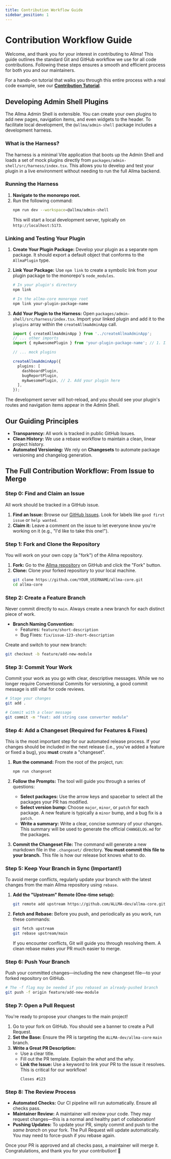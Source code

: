 ```yaml
---
title: Contribution Workflow Guide
sidebar_position: 1
---
```


# Contribution Workflow Guide

Welcome, and thank you for your interest in contributing to Allma! This guide outlines the standard Git and GitHub workflow we use for all code contributions. Following these steps ensures a smooth and efficient process for both you and our maintainers.

For a hands-on tutorial that walks you through this entire process with a real code example, see our **[Contribution Tutorial](./contribution-tutorial)**.

## Developing Admin Shell Plugins

The Allma Admin Shell is extensible. You can create your own plugins to add new pages, navigation items, and even widgets to the header. To facilitate local development, the `@allma/admin-shell` package includes a development harness.

### What is the Harness?

The harness is a minimal Vite application that boots up the Admin Shell and loads a set of mock plugins directly from `packages/admin-shell/src/harness/index.tsx`. This allows you to develop and test your plugin in a live environment without needing to run the full Allma backend.

### Running the Harness

1.  **Navigate to the monorepo root.**
2.  Run the following command:
    ```bash
    npm run dev --workspace=@allma/admin-shell
    ```
    This will start a local development server, typically on `http://localhost:5173`.

### Linking and Testing Your Plugin

1.  **Create Your Plugin Package:** Develop your plugin as a separate npm package. It should export a default object that conforms to the `AllmaPlugin` type.

2.  **Link Your Package:** Use `npm link` to create a symbolic link from your plugin package to the monorepo's `node_modules`.
    ```bash
    # In your plugin's directory
    npm link

    # In the allma-core monorepo root
    npm link your-plugin-package-name
    ```

3.  **Add Your Plugin to the Harness:**
    Open `packages/admin-shell/src/harness/index.tsx`. Import your linked plugin and add it to the `plugins` array within the `createAllmaAdminApp` call.

    ```typescript title="packages/admin-shell/src/harness/index.tsx"
    import { createAllmaAdminApp } from '../createAllmaAdminApp';
    // ... other imports
    import { myAwesomePlugin } from 'your-plugin-package-name'; // 1. Import your plugin

    // ... mock plugins

    createAllmaAdminApp({
      plugins: [
        dashboardPlugin,
        bugReportPlugin,
        myAwesomePlugin, // 2. Add your plugin here
      ],
    });
    ```

The development server will hot-reload, and you should see your plugin's routes and navigation items appear in the Admin Shell.

## Our Guiding Principles

-   **Transparency:** All work is tracked in public GitHub Issues.
-   **Clean History:** We use a rebase workflow to maintain a clean, linear project history.
-   **Automated Versioning:** We rely on **Changesets** to automate package versioning and changelog generation.

## The Full Contribution Workflow: From Issue to Merge

### Step 0: Find and Claim an Issue

All work should be tracked in a GitHub issue.

1.  **Find an Issue:** Browse our [GitHub Issues](https://github.com/ALLMA-dev/allma-core/issues). Look for labels like `good first issue` or `help wanted`.
2.  **Claim it:** Leave a comment on the issue to let everyone know you're working on it (e.g., "I'd like to take this one!").

### Step 1: Fork and Clone the Repository

You will work on your own copy (a "fork") of the Allma repository.

1.  **Fork:** Go to the [Allma repository](https://github.com/ALLMA-dev/allma-core) on GitHub and click the "Fork" button.
2.  **Clone:** Clone your forked repository to your local machine.
    ```bash
    git clone https://github.com/YOUR_USERNAME/allma-core.git
    cd allma-core
    ```

### Step 2: Create a Feature Branch

Never commit directly to `main`. Always create a new branch for each distinct piece of work.

-   **Branch Naming Convention:**
    -   Features: `feature/short-description`
    -   Bug Fixes: `fix/issue-123-short-description`

Create and switch to your new branch:
```bash
git checkout -b feature/add-new-module
```

### Step 3: Commit Your Work

Commit your work as you go with clear, descriptive messages. While we no longer require Conventional Commits for versioning, a good commit message is still vital for code reviews.

```bash
# Stage your changes
git add .

# Commit with a clear message
git commit -m "feat: add string case converter module"
```

### Step 4: Add a Changeset (Required for Features & Fixes)

This is the most important step for our automated release process. If your changes should be included in the next release (i.e., you've added a feature or fixed a bug), you **must** create a "changeset".

1.  **Run the command:** From the root of the project, run:
    ```bash
    npm run changeset
    ```

2.  **Follow the Prompts:** The tool will guide you through a series of questions:
    -   **Select packages:** Use the arrow keys and spacebar to select all the packages your PR has modified.
    -   **Select version bump:** Choose `major`, `minor`, or `patch` for each package. A new feature is typically a `minor` bump, and a bug fix is a `patch`.
    -   **Write a summary:** Write a clear, concise summary of your changes. This summary will be used to generate the official `CHANGELOG.md` for the packages.

3.  **Commit the Changeset File:** The command will generate a new markdown file in the `.changeset/` directory. **You must commit this file to your branch.** This file is how our release bot knows what to do.

### Step 5: Keep Your Branch in Sync (Important!)

To avoid merge conflicts, regularly update your branch with the latest changes from the main Allma repository using `rebase`.

1.  **Add the "Upstream" Remote (One-time setup):**
    ```bash
    git remote add upstream https://github.com/ALLMA-dev/allma-core.git
    ```
2.  **Fetch and Rebase:** Before you push, and periodically as you work, run these commands:
    ```bash
    git fetch upstream
    git rebase upstream/main
    ```
    If you encounter conflicts, Git will guide you through resolving them. A clean rebase makes your PR much easier to merge.

### Step 6: Push Your Branch

Push your committed changes—including the new changeset file—to your forked repository on GitHub.

```bash
# The -f flag may be needed if you rebased an already-pushed branch
git push -f origin feature/add-new-module
```

### Step 7: Open a Pull Request

You're ready to propose your changes to the main project!

1.  Go to your fork on GitHub. You should see a banner to create a Pull Request.
2.  **Set the Base:** Ensure the PR is targeting the `ALLMA-dev/allma-core` `main` branch.
3.  **Write a Great PR Description:**
    -   Use a clear title.
    -   Fill out the PR template. Explain the *what* and the *why*.
    -   **Link the Issue:** Use a keyword to link your PR to the issue it resolves. This is critical for our workflow!
        ```
        Closes #123
        ```

### Step 8: The Review Process

-   **Automated Checks:** Our CI pipeline will run automatically. Ensure all checks pass.
-   **Maintainer Review:** A maintainer will review your code. They may request changes—this is a normal and healthy part of collaboration!
-   **Pushing Updates:** To update your PR, simply commit and push to the *same branch* on your fork. The Pull Request will update automatically. You may need to force-push if you rebase again.

Once your PR is approved and all checks pass, a maintainer will merge it. Congratulations, and thank you for your contribution! 🎉